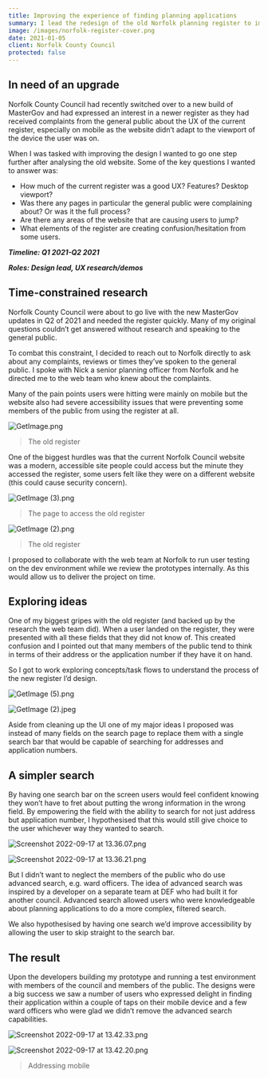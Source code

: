 ```yaml
---
title: Improving the experience of finding planning applications
summary: I lead the redesign of the old Norfolk planning register to improve the experience of finding applications, which receives hundreds of visits from members of the public every week.
image: /images/norfolk-register-cover.png
date: 2021-01-05
client: Norfolk County Council
protected: false
---
```


## In need of an upgrade

Norfolk County Council had recently switched over to a new build of MasterGov and had expressed an interest in a newer register as they had received complaints from the general public about the UX of the current register, especially on mobile as the website didn’t adapt to the viewport of the device the user was on.

When I was tasked with improving the design I wanted to go one step further after analysing the old website. Some of the key questions I wanted to answer was:

- How much of the current register was a good UX? Features? Desktop viewport?
- Was there any pages in particular the general public were complaining about? Or was it the full process?
- Are there any areas of the website that are causing users to jump?
- What elements of the register are creating confusion/hesitation from some users.

**_Timeline: Q1 2021-Q2 2021_**

**_Roles: Design lead, UX research/demos_**

## Time-constrained research

Norfolk County Council were about to go live with the new MasterGov updates in Q2 of 2021 and needed the register quickly. Many of my original questions couldn’t get answered without research and speaking to the general public.

To combat this constraint, I decided to reach out to Norfolk directly to ask about any complaints, reviews or times they’ve spoken to the general public. I spoke with Nick a senior planning officer from Norfolk and he directed me to the web team who knew about the complaints.

Many of the pain points users were hitting were mainly on mobile but the website also had severe accessibility issues that were preventing some members of the public from using the register at all.

![GetImage.png](https://s3-us-west-2.amazonaws.com/secure.notion-static.com/f322567a-ea53-4685-9e4d-de87266dca35/GetImage.png)

> The old register

One of the biggest hurdles was that the current Norfolk Council website was a modern, accessible site people could access but the minute they accessed the register, some users felt like they were on a different website (this could cause security concern).

![GetImage (3).png](<https://s3-us-west-2.amazonaws.com/secure.notion-static.com/4fa7d4c3-b40d-43df-9bd1-a619f39ff6e1/GetImage_(3).png>)

> The page to access the old register

![GetImage (2).png](<https://s3-us-west-2.amazonaws.com/secure.notion-static.com/1f529f69-765d-42ed-919f-903e914bddd9/GetImage_(2).png>)

> The old register

I proposed to collaborate with the web team at Norfolk to run user testing on the dev environment while we review the prototypes internally. As this would allow us to deliver the project on time.

## Exploring ideas

One of my biggest gripes with the old register (and backed up by the research the web team did). When a user landed on the register, they were presented with all these fields that they did not know of. This created confusion and I pointed out that many members of the public tend to think in terms of their address or the application number if they have it on hand.

So I got to work exploring concepts/task flows to understand the process of the new register I’d design.

![GetImage (5).png](<https://s3-us-west-2.amazonaws.com/secure.notion-static.com/b3b24c2c-f78f-4dd3-a321-ccfda78ce560/GetImage_(5).png>)

![GetImage (2).jpeg](<https://s3-us-west-2.amazonaws.com/secure.notion-static.com/b1804970-fd54-40bc-93b0-660845c75782/GetImage_(2).jpeg>)

Aside from cleaning up the UI one of my major ideas I proposed was instead of many fields on the search page to replace them with a single search bar that would be capable of searching for addresses and application numbers.

## A simpler search

By having one search bar on the screen users would feel confident knowing they won’t have to fret about putting the wrong information in the wrong field. By empowering the field with the ability to search for not just address but application number, I hypothesised that this would still give choice to the user whichever way they wanted to search.

![Screenshot 2022-09-17 at 13.36.07.png](https://s3-us-west-2.amazonaws.com/secure.notion-static.com/1abc1e6d-3676-457e-a316-a15cd6670934/Screenshot_2022-09-17_at_13.36.07.png)

![Screenshot 2022-09-17 at 13.36.21.png](https://s3-us-west-2.amazonaws.com/secure.notion-static.com/6cbe13ec-2028-4e25-9ca5-313e4eedd376/Screenshot_2022-09-17_at_13.36.21.png)

But I didn’t want to neglect the members of the public who do use advanced search, e.g. ward officers. The idea of advanced search was inspired by a developer on a separate team at DEF who had built it for another council. Advanced search allowed users who were knowledgeable about planning applications to do a more complex, filtered search.

We also hypothesised by having one search we’d improve accessibility by allowing the user to skip straight to the search bar.

## The result

Upon the developers building my prototype and running a test environment with members of the council and members of the public. The designs were a big success we saw a number of users who expressed delight in finding their application within a couple of taps on their mobile device and a few ward officers who were glad we didn’t remove the advanced search capabilities.

![Screenshot 2022-09-17 at 13.42.33.png](https://s3-us-west-2.amazonaws.com/secure.notion-static.com/db19f7d1-fe41-4075-85ae-55e6260f353b/Screenshot_2022-09-17_at_13.42.33.png)

![Screenshot 2022-09-17 at 13.42.20.png](https://s3-us-west-2.amazonaws.com/secure.notion-static.com/c6d16d3b-cdc9-4d87-b49b-af485407aac4/Screenshot_2022-09-17_at_13.42.20.png)

> Addressing mobile

